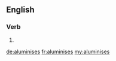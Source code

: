 ==English==

===Verb===
{{head|en|verb form}}

# {{en-third-person singular of|aluminise}}

[[de:aluminises]]
[[fr:aluminises]]
[[my:aluminises]]